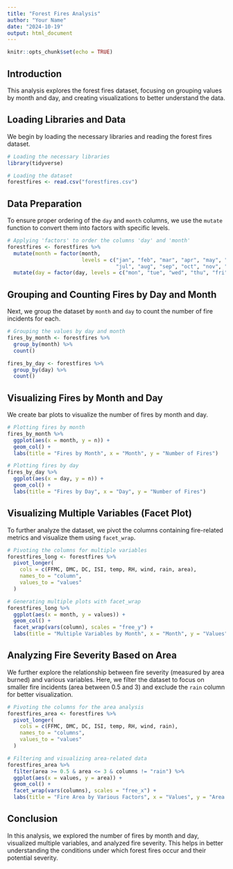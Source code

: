 ```yaml
---
title: "Forest Fires Analysis"
author: "Your Name"
date: "2024-10-19"
output: html_document
---
```


```r
knitr::opts_chunk$set(echo = TRUE)
```

## Introduction

This analysis explores the forest fires dataset, focusing on grouping values by month and day, and creating visualizations to better understand the data.

## Loading Libraries and Data

We begin by loading the necessary libraries and reading the forest fires dataset.

```r
# Loading the necessary libraries
library(tidyverse)

# Loading the dataset
forestfires <- read.csv("forestfires.csv")
```

## Data Preparation

To ensure proper ordering of the `day` and `month` columns, we use the `mutate` function to convert them into factors with specific levels.

```r
# Applying 'factors' to order the columns 'day' and 'month'
forestfires <- forestfires %>%
  mutate(month = factor(month, 
                        levels = c("jan", "feb", "mar", "apr", "may", "jun", 
                                   "jul", "aug", "sep", "oct", "nov", "dec"))) %>%
  mutate(day = factor(day, levels = c("mon", "tue", "wed", "thu", "fri", "sat", "sun")))
```

## Grouping and Counting Fires by Day and Month

Next, we group the dataset by `month` and `day` to count the number of fire incidents for each.

```r
# Grouping the values by day and month
fires_by_month <- forestfires %>%
  group_by(month) %>%
  count()

fires_by_day <- forestfires %>%
  group_by(day) %>%
  count()
```

## Visualizing Fires by Month and Day

We create bar plots to visualize the number of fires by month and day.

```r
# Plotting fires by month
fires_by_month %>%
  ggplot(aes(x = month, y = n)) +
  geom_col() +
  labs(title = "Fires by Month", x = "Month", y = "Number of Fires")

# Plotting fires by day
fires_by_day %>%
  ggplot(aes(x = day, y = n)) +
  geom_col() +
  labs(title = "Fires by Day", x = "Day", y = "Number of Fires")
```

## Visualizing Multiple Variables (Facet Plot)

To further analyze the dataset, we pivot the columns containing fire-related metrics and visualize them using `facet_wrap`.

```r
# Pivoting the columns for multiple variables
forestfires_long <- forestfires %>%
  pivot_longer(
    cols = c(FFMC, DMC, DC, ISI, temp, RH, wind, rain, area),
    names_to = "column",
    values_to = "values"
  )

# Generating multiple plots with facet_wrap
forestfires_long %>%
  ggplot(aes(x = month, y = values)) +
  geom_col() +
  facet_wrap(vars(column), scales = "free_y") +
  labs(title = "Multiple Variables by Month", x = "Month", y = "Values")
```

## Analyzing Fire Severity Based on Area

We further explore the relationship between fire severity (measured by area burned) and various variables. Here, we filter the dataset to focus on smaller fire incidents (area between 0.5 and 3) and exclude the `rain` column for better visualization.

```r
# Pivoting the columns for the area analysis
forestfires_area <- forestfires %>%
  pivot_longer(
    cols = c(FFMC, DMC, DC, ISI, temp, RH, wind, rain),
    names_to = "columns",
    values_to = "values"
  )

# Filtering and visualizing area-related data
forestfires_area %>%
  filter(area >= 0.5 & area <= 3 & columns != "rain") %>%
  ggplot(aes(x = values, y = area)) +
  geom_col() +
  facet_wrap(vars(columns), scales = "free_x") +
  labs(title = "Fire Area by Various Factors", x = "Values", y = "Area Burned")
```

## Conclusion

In this analysis, we explored the number of fires by month and day, visualized multiple variables, and analyzed fire severity. This helps in better understanding the conditions under which forest fires occur and their potential severity.


